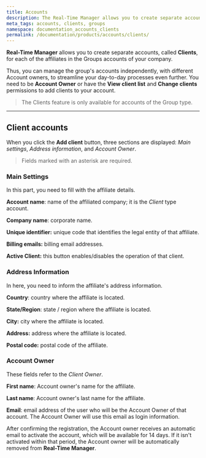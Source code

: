 ```yaml
---
title: Accounts
description: The Real-Time Manager allows you to create separate accounts, called Clients, for each of the affiliates in your group of companies.
meta_tags: accounts, clients, groups
namespace: documentation_accounts_clients
permalink: /documentation/products/accounts/clients/
---
```


**Real-Time Manager** allows you to create separate accounts, called **Clients**, for each of the affiliates in the Groups accounts of your company.

Thus, you can manage the group's accounts independently, with different Account owners, to streamline your day-to-day processes even further. You need to be **Account Owner** or have the **View client list** and **Change clients** permissions to add clients to your account.

> The Clients feature is only available for accounts of the Group type.

---

## Client accounts

When you click the **Add client** button, three sections are displayed: *Main settings*, *Address information*, and *Account Owner*.

> Fields marked with an asterisk are required.

### Main Settings

In this part, you need to fill with the affiliate details.

**Account name**: name of the affiliated company; it is the _Client_ type account.

**Company name**: corporate name.

**Unique identifier:** unique code that identifies the legal entity of that affiliate.

**Billing emails:** billing email addresses.

**Active Client:** this button enables/disables the operation of that client.

### Address Information

In here, you need to inform the affiliate's address information.

**Country**: country where the affiliate is located.

**State/Region**: state / region where the affiliate is located.

**City:** city where the affiliate is located.

**Address:** address where the affiliate is located.

**Postal code:** postal code of the affiliate.

### Account Owner

These fields refer to the *Client Owner*.

**First name**: Account owner's name for the affiliate.

**Last name**: Account owner's last name for the affiliate.

**Email**: email address of the user who will be the Account Owner of that account. The Account Owner will use this email as login information.

After confirming the registration, the Account owner receives an automatic email to activate the account, which will be available for 14 days. If it isn't activated within that period, the Account owner will be automatically removed from **Real-Time Manager**.
